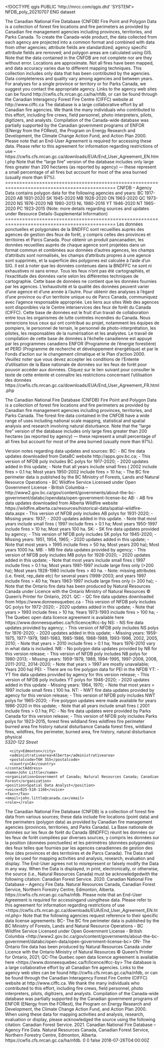 <!DOCTYPE qgis PUBLIC 'http://mrcc.com/qgis.dtd' 'SYSTEM'>
<qgis version="3.32.3-Lima">
  <identifier>NFDB_poly_20210707</identifier>
  <parentidentifier></parentidentifier>
  <language>ENG</language>
  <type>dataset</type>
  <title>NFDB_poly_20210707</title>
  <abstract>The Canadian National Fire Database (CNFDB) Fire Point and Polygon Data is a collection of forest fire locations and fire perimeters as provided by Canadian fire management agencies including provinces, territories, and Parks Canada.
To create the Canada-wide product, the data collected from each agency are projected into a common format and combined with data from other agencies; attribute fields are standardized; agency specific attribute fields are removed; and polygon areas are calculated using GIS. 
Note that the data contained in the CNFDB are not complete nor are they without error. Locations are approximate. Not all fires have been mapped, and data accuracy varies due to different mapping techniques. This collection includes only data that has been contributed by the agencies. Data completeness and quality vary among agencies and between years. 
For analyses for a single province or territory or for Parks Canada, we suggest you contact the appropriate agency. Links to the agency web sites can be found http://cwfis.cfs.nrcan.gc.ca/ha/nfdb, or can be found through the Canadian Interagency Forest Fire Centre (CIFFC) website at http://www.ciffc.ca
The database is a large collaborative effort by all Canadian fire agencies. We thank the many individuals who contributed to this effort, including fire crews, field personnel, photo interpreters, pilots, digitizers, and analysts. Compilation of the Canada-wide database was partially supported by the Canadian government programs of ENFOR (ENergy from the FORest), the Program on Energy Research and Development, the Climate Change Action Fund, and Action Plan 2000. 
Please note that an End-User Agreement is required for accessing these data. Please refer to this agreement for information regarding restrictions of use -- https://cwfis.cfs.nrcan.gc.ca/downloads/EUA/End_User_Agreement_EN.html.php
Note that the "large fire" version of the database includes only large fires greater than 200 hectares (as reported by agency) — these represent a small percentage of all fires but account for most of the area burned (usually more than 97%).
=============================================================================================
CNFDB – Agency Data contains polygon data for the following agencies and years:
BC 1917-2020
AB 1931-2020
SK 1945-2020
MB 1928-2020
ON 1963-2020
QC 1973-2020
NS 1976-2020
NB 1980-2013
NL 1980-2016
YT 1946-2020
NT 1965-2020
PC 1923-2015
(Note: more details regarding sources and updates under Resource Details-Supplemental Information)
=============================================================================================
Les données ponctuelles et polygonales de la BNDFFC sont recueillies auprès des agences de gestion des feux de forêt, y compris celles des provinces et territoires et Parcs Canada. Pour obtenir un produit pancanadien, les données recueillies auprès de chaque agence sont projetées dans un format commun et combinées aux données d’autres agences, les champs d’attributs sont normalisés, les champs d’attributs propres à une agence sont supprimés, et la superficie des polygones est calculée à l’aide d’un SIG.
Il est à noter que les données contenues dans la BNDFFC ne sont ni exhaustives ni sans erreur. Tous les feux n’ont pas été cartographiés, et l’exactitude des données varie selon les différentes techniques de cartographie. Cette base de données ne contient que les données fournies par les agences. L’exhaustivité et la qualité des données peuvent varier d’une agence et d’une année à l’autre.
Pour obtenir des analyses à l’égard d’une province ou d’un territoire unique ou de Parcs Canada, communiquez avec l’agence responsable appropriée. Les liens aux sites Web des agences sont disponibles via le Centre interservices des feux de forêt du Canada (CIFFC).
Cette base de données est le fruit d'un travail de collaboration entre tous les organismes de lutte contreles incendies du Canada. Nous remercions tous ceux qui ont contribué au projet, notamment les équipes de pompiers, le personnel de terrain, le personnel de photo-interprétation, les pilotes, les responsables de la numérisation et les analystes. Le travail de compilation de cette base de données à l'échelle canadienne est appuyé par les programmes canadiens ENFOR (Programme de l'énergie forestière) et PERD (Programme de recherche et développement énergétique) et par le Fonds d'action sur le changement climatique et le Plan d'action 2000.
Veuillez noter que vous devez accepter les conditions de l’Entente d’utilisation de la Base nationale de données sur les feux de forêt pour pouvoir accéder aux données. Cliquez sur le lien suivant pour consulter le texte de cette entente et connaître les restrictions concernant l’utilisation des données https://cwfis.cfs.nrcan.gc.ca/downloads/EUA/End_User_Agreement_FR.html.php


The Canadian National Fire Database (CNFDB) Fire Point and Polygon Data is a collection of forest fire locations and fire perimeters as provided by Canadian fire management agencies including provinces, territories, and Parks Canada. The forest fire data contained in the CNFDB have a wide range of uses including national scale mapping, statistical and spatial analysis and research involving natural disturbance. Note that the "large fire" version of the database includes only large fires greater than 200 hectares (as reported by agency) — these represent a small percentage of all fires but account for most of the area burned (usually more than 97%).

Version notes regarding data updates and sources: BC: - BC fire data updates downloaded from DataBC website http://apps.gov.bc.ca; - This version of NFDB poly includes BC polys for 1917-2020; - 2020 updates added in this update; - Note that all years include small fires ( 2002 include fires > 0.1 ha; Most years 1950-2002 include fires > 10 ha; - The BC fire perimeter data is published by the BC Ministry of Forests, Lands and Natural Resource Operations - BC Wildfire Service Licensed under Open Government License - British Columbia -- http://www2.gov.bc.ca/gov/content/governments/about-the-bc-government/databc/opendata/open-government-license-bc AB: - AB fire data updates downloaded from Alberta Wildfire website https://wildfire.alberta.ca/resources/historical-data/spatial-wildfire-data.aspx - This version of NFDB poly includes AB polys for 1931-2020; - Missing years: 1937; - 2020 updates added in this update. - Note that most years include small fires ( 1997 include fires > 0.1 ha; Most years 1950-1997 include fires > 10 ha; Most years 100 ha. SK: - SK fire data updates provided by agency; - This version of NFDB poly includes SK polys for 1945-2020; - Missing years: 1951, 1954, 1965; - 2020 updates added in this update; - Note that most years > 1995 include fires > 50 ha; Most years 200 ha); Most years 1000 ha. MB: - MB fire data updates provided by agency; - This version of NFDB poly includes MB polys for 1928-2020; - 2020 updates added in this update; - Note that most years include small fires ( 1997 include fires > 0.1 ha; Most years 1981-1997 include large fires only (>200 ha); Most years 1928-1980 include fires > 40 ha. - Note: missing attributes (i.e. fireid, rep_date etc) for several years (1998-2003; and years 1997 include fires > 40 ha; Years 1963-1997 include large fires only (> 200 ha); - Note that the Ontario fire data has been produced by Natural Resources Canada under Licence with the Ontario Ministry of Natural Resources © Queen’s Printer for Ontario, 2021. QC: - QC fire data updates downloaded from https://www.donneesquebec.ca - This version of NFDB poly includes QC polys for 1972-2020; - 2020 updates added in this update; - Note that years > 1993 include fires > 10 ha; Years 1973-1993 include fires > 100 ha; - The Quebec open data licence agreement is available here https://www.donneesquebec.ca/fr/licence/#cc-by NS: - NS fire data updates provided by agency; - This version of NFDB poly includes NS polys for 1976-2020; - 2020 updates added in this update; - Missing years: 1959-1975, 1977-1979, 1981-1983, 1985-1986, 1988-1989, 1993-1996, 2002, 2005, 2010; - Note that years > 2010 include fires > 0.1 ha; Years 1976-2010 vary in what data is included. NB: - No polygon data updates provided by NB for this version release; - This version of NFDB poly includes NB polys for 1980-2013; - Missing years: 1959-1979, 1989, 1994-1995, 1997-2006, 2008, 2011-2012, 2014-2020; - Note that years > 1997 are mostly unavailable; Years 200 ha) PEI: - There are no fire polygon data for PEI in the NFDB YT: - YT fire data updates provided by agency for this version release; - This version of NFDB poly includes YT polys for 1946-2020; - 2020 updates added in this update - Missing years: 1964, 1970; - Note that most years > 1997 include small fires ( 100 ha. NT: - NWT fire data updates provided by agency for this version release; - This version of NFDB poly includes NWT polys for 1965-2020; - Fire polygon updates were made available for years 1986-2020 in this update; - Note that all years include small fires ( 2001 include fires > 0.1 ha; PC: - No fire data updates were provided by Parks Canada for this version release; - This version of NFDB poly includes Parks polys for 1923-2015, </abstract>
  <keywords vocabulary="Search keys">
    <keyword>forest fires</keyword>
    <keyword>wildland fires</keyword>
    <keyword>wildfires</keyword>
    <keyword>fire perimeter</keyword>
    <keyword>burned area</keyword>
    <keyword>fire history</keyword>
    <keyword>natural disturbance</keyword>
    <keyword>Canada</keyword>
  </keywords>
  <keywords vocabulary="gmd:topicCategory">
    <keyword>forest fires, wildland fires, wildfires, fire perimeter, burned area, fire history, natural disturbance</keyword>
  </keywords>
  <contact>
    <contactAddress>
      <type>physical</type>
      <address>5320-122 Street</address>
      <city>Edmonton</city>
      <administrativearea>Alberta</administrativearea>
      <postalcode>T6H 3S5</postalcode>
      <country>CA</country>
    </contactAddress>
    <name>John Little</name>
    <organization>Government of Canada; Natural Resources Canada; Canadian Forest</organization>
    <position>Spatial Data Analyst</position>
    <voice>825-510-1166</voice>
    <fax></fax>
    <email>john.little@canada.ca</email>
    <role></role>
  </contact>
  <links/>
  <history>The Canadian National Fire Database (CNFDB) is a collection of forest fire data from various sources; these data include fire locations (point data) and fire perimeters (polygon data) as provided by Canadian fire management agencies (provinces, territories, and Parks Canada). La Base nationale de données sur les feux de forêt du Canada (BNDFFC) réunit les données sur les feux de forêt compilées par diverses sources, y compris les données sur la position (données ponctuelles) et les périmètres (données polygonales) des feux telles que fournies par les agences canadiennes de gestion des feux (des provinces et des territoires et de Parcs Canada).</history>
  <dates>
    <date type="Created" value="2018-07-26T00:00:00"/>
    <date type="Published" value="2018-07-26T00:00:00"/>
  </dates>
  <fees></fees>
  <constraints type="Limitations of use">The Data shall only be used for mapping activities and analysis, research, evaluation and display. The End-User agrees not to misrepresent or falsely modify the Data in any way. When the Data is displayed, in print, electronically, or otherwise, the source (i.e., Natural Resources Canada) must be acknowledgedwith the following citation: Canadian Forest Service. 2020. Canadian National Fire Database – Agency Fire Data. Natural Resources Canada, Canadian Forest Service, Northern Forestry Centre, Edmonton, Alberta. https://cwfis.cfs.nrcan.gc.ca/ha/nfdb.
Please note that an End-User Agreement is required for accessingand usingthese data. Please refer to this agreement for information regarding restrictions of use &lt;https://cwfis.cfs.nrcan.gc.ca/downloads/EUA/End_User_Agreement_EN.html.php>
Note that the following agencies request reference to their specific data license agreements:
BC- The BC fire perimeter data is published by the BC Ministry of Forests, Lands and Natural Resource Operations - BC Wildfire Service Licensed under Open Government License - British Columbia &lt;http://www2.gov.bc.ca/gov/content/governments/about-the-bc-government/databc/open-data/open-government-license-bc>
ON- The Ontario fire data has been produced by Natural Resources Canada under Licence with the Ontario Ministry of Natural Resources © Queen’s Printer for Ontario, 2021;
QC-The Quebec open data licence agreement is available here &lt;https://www.donneesquebec.ca/fr/licence/#cc-by>
</constraints>
  <rights>The database is a large collaborative effort by all Canadian fire agencies. Links to the agency web sites can be found http://cwfis.cfs.nrcan.gc.ca/ha/nfdb, or can be found through the Canadian Interagency Forest Fire Centre (CIFFC) website at http://www.ciffc.ca. &#xd;
We thank the many individuals who contributed to this effort, including fire crews, field personnel, photo interpreters, pilots, digitizers, and analysts. Compilation of the Canada-wide database was partially supported by the Canadian government programs of ENFOR (ENergy from the FORest), the Program on Energy Research and Development, the Climate Change Action Fund, and Action Plan 2000.&#xd;
&#xd;
When using these data for mapping activities and analysis, research, evaluation or display, please acknowledged the source using the following citation: Canadian Forest Service. 2021. Canadian National Fire Database – Agency Fire Data. Natural Resources Canada, Canadian Forest Service, Northern Forestry Centre, Edmonton, Alberta. https://cwfis.cfs.nrcan.gc.ca/ha/nfdb.</rights>
  <encoding></encoding>
  <crs>
    <spatialrefsys nativeFormat="Wkt">
      <wkt></wkt>
      <proj4></proj4>
      <srsid>0</srsid>
      <srid>0</srid>
      <authid></authid>
      <description></description>
      <projectionacronym></projectionacronym>
      <ellipsoidacronym></ellipsoidacronym>
      <geographicflag>false</geographicflag>
    </spatialrefsys>
  </crs>
  <extent>
    <spatial dimensions="2" crs="EPSG:4326" minz="0" maxz="0" maxx="-31.07320199999999843" maxy="74.33865699999999777" miny="36.01833299999999838" minx="-151.47547900000000709"/>
    <temporal>
      <period>
        <start>2018-07-26T04:00:00Z</start>
        <end></end>
      </period>
    </temporal>
    <temporal>
      <period>
        <start></start>
        <end></end>
      </period>
    </temporal>
  </extent>
</qgis>
